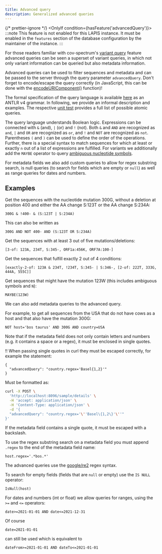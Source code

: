 ```yaml
---
title: Advanced query
description: Generalized advanced queries
---
```



{/* prettier-ignore */}
<OnlyIf condition={hasFeature('advancedQuery')}>
:::note
This feature is not enabled for this LAPIS instance.
It must be enabled in the `features` section of the database configuration by the maintainer of the instance.
:::
</OnlyIf>

For those readers familiar with cov-spectrum's [variant query](../concepts/variant-query) feature advanced queries can be
seen a superset of variant queries, in which not only variant information can be queried but also metadata information.

Advanced queries can be used to filter sequences and metadata and can be passed to the server through the query parameter
`advancedQuery`. Don't forget to encode/escape the query correctly (in JavaScript, this can be done with the
[encodeURIComponent()](https://developer.mozilla.org/en-US/docs/Web/JavaScript/Reference/Global_Objects/encodeURIComponent)
function)!

The formal specification of the query language is available
[here](https://github.com/GenSpectrum/LAPIS/blob/main/lapis/src/main/antlr/org/genspectrum/lapis/model/advancedqueryparser/AdvancedQuery.g4)
as an ANTLR v4 grammar.
In following, we provide an informal description and examples.
The respective
[unit test](https://github.com/GenSpectrum/LAPIS/blob/main/lapis/src/test/kotlin/org/genspectrum/lapis/model/AdvancedQueryFacadeTest.kt)
provides a full list of possible atomic queries.

The query language understands Boolean logic. Expressions can be connected with `&` (and), `|` (or) and `!` (not).
Both `&` and `AND` are recognized as `and`, `|` and `OR` are recognized as `or`, and `!` and `NOT` are recognized as `not`.
Parentheses `(` and `)` can be used to define the order of the operations. Further, there is a special syntax to match
sequences for which at least or exactly `n` out of a list of expressions are fulfilled. For variants we additionally add
the `MAYBE` operator to query [ambiguous nucleotide symbols](../concepts/ambiguous-symbols).

For metadata fields we also add custom queries to allow for regex substring search, is null queries (to search for fields
which are empty or `null`) as well as range queries for dates and numbers.

## Examples

Get the sequences with the nucleotide mutation 300G, without a deletion at position 400 and either the AA change S:123T
or the AA change S:234A:

```
300G & !400- & (S:123T | S:234A)
```

This can also be written as

```
300G AND NOT 400- AND (S:123T OR S:234A)
```

Get the sequences with at least 3 out of five mutations/deletions:

```
[3-of: 123A, 234T, S:345-, ORF1a:456K, ORF7A:100-]
```

Get the sequences that fulfill exactly 2 out of 4 conditions:

```
[exactly-2-of: 123A & 234T, !234T, S:345- | S:346-, [2-of: 222T, 333G, 444A, 555C]]
```

Get sequences that might have the mutation 123W (this includes ambiguous symbols and `N`):

```
MAYBE(123W)
```

We can also add metadata queries to the advanced query.

For example, to get all sequences from the USA that do not have cows as a host and that also have the mutation 300G:

```
NOT host='bos taurus' AND 300G AND country=USA
```

Note that if the metadata field does not only contain letters and numbers (e.g. it contains a space or a regex),
it must be enclosed in single quotes.

!! When passing single quotes in curl they must be escaped correctly, for example the statement:

```
{
  "advancedQuery": "country.regex='Basel{1,2}'"
}
```

Must be formatted as:

```bash
curl -X POST \
  'http://localhost:8096/sample/details' \
  -H 'accept: application/json' \
  -H 'Content-Type: application/json' \
  -d '{
  "advancedQuery": "country.regex='\''Basel\{1,2\}'\''"
}'
```

If the metadata field contains a single quote, it must be escaped with a backslash.

To use the regex substring search on a metadata field you must append `.regex` to the end of the metadata field name:

```
host.regex='.*bos.*'
```

The advanced queries use the [google/re2](https://github.com/google/re2/wiki/Syntax) regex syntax.

To search for empty fields (fields that are `null` or empty) use the `IS NULL` operator:

```
IsNull(host)
```

For dates and numbers (int or float) we allow queries for ranges, using the `>=` and `<=` operators:

```
date>=2021-01-01 AND date<=2021-12-31
```

Of course

```
date=2021-01-01
```

can still be used which is equivalent to

```
dateFrom>=2021-01-01 AND dateTo<=2021-01-01
```
